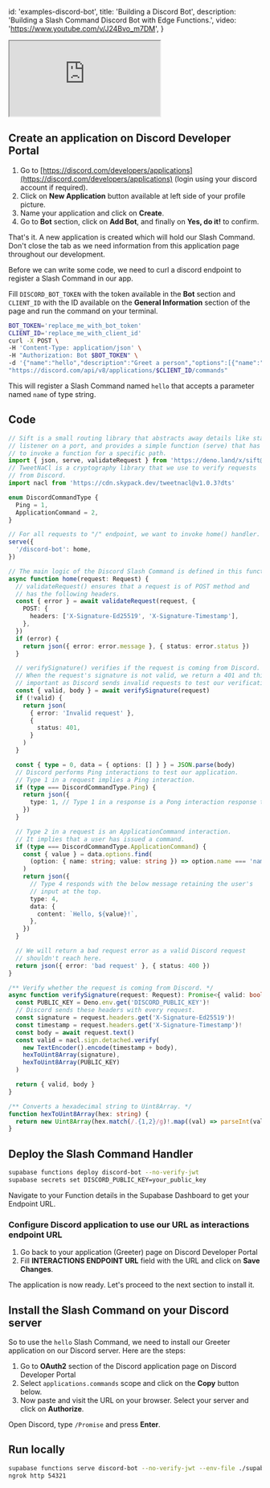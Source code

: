 
  id: 'examples-discord-bot',
  title: 'Building a Discord Bot',
  description: 'Building a Slash Command Discord Bot with Edge Functions.',
  video: 'https://www.youtube.com/v/J24Bvo_m7DM',
}

<div class="video-container">
  <iframe
    src="https://www.youtube-nocookie.com/embed/J24Bvo_m7DM"
    frameBorder="1"
    allow="accelerometer; autoplay; clipboard-write; encrypted-media; gyroscope; picture-in-picture"
    allowFullScreen
  ></iframe>
</div>

## Create an application on Discord Developer Portal

1. Go to [https://discord.com/developers/applications](https://discord.com/developers/applications) (login using your discord account if required).
2. Click on **New Application** button available at left side of your profile picture.
3. Name your application and click on **Create**.
4. Go to **Bot** section, click on **Add Bot**, and finally on **Yes, do it!** to confirm.

That's it. A new application is created which will hold our Slash Command. Don't close the tab as we need information from this application page throughout our development.

Before we can write some code, we need to curl a discord endpoint to register a Slash Command in our app.

Fill `DISCORD_BOT_TOKEN` with the token available in the **Bot** section and `CLIENT_ID` with the ID available on the **General Information** section of the page and run the command on your terminal.

```bash
BOT_TOKEN='replace_me_with_bot_token'
CLIENT_ID='replace_me_with_client_id'
curl -X POST \
-H 'Content-Type: application/json' \
-H "Authorization: Bot $BOT_TOKEN" \
-d '{"name":"hello","description":"Greet a person","options":[{"name":"name","description":"The name of the person","type":3,"required":true}]}' \
"https://discord.com/api/v8/applications/$CLIENT_ID/commands"
```

This will register a Slash Command named `hello` that accepts a parameter named `name` of type string.

## Code

```ts index.ts
// Sift is a small routing library that abstracts away details like starting a
// listener on a port, and provides a simple function (serve) that has an API
// to invoke a function for a specific path.
import { json, serve, validateRequest } from 'https://deno.land/x/sift@0.6.0/mod.ts'
// TweetNaCl is a cryptography library that we use to verify requests
// from Discord.
import nacl from 'https://cdn.skypack.dev/tweetnacl@v1.0.3?dts'

enum DiscordCommandType {
  Ping = 1,
  ApplicationCommand = 2,
}

// For all requests to "/" endpoint, we want to invoke home() handler.
serve({
  '/discord-bot': home,
})

// The main logic of the Discord Slash Command is defined in this function.
async function home(request: Request) {
  // validateRequest() ensures that a request is of POST method and
  // has the following headers.
  const { error } = await validateRequest(request, {
    POST: {
      headers: ['X-Signature-Ed25519', 'X-Signature-Timestamp'],
    },
  })
  if (error) {
    return json({ error: error.message }, { status: error.status })
  }

  // verifySignature() verifies if the request is coming from Discord.
  // When the request's signature is not valid, we return a 401 and this is
  // important as Discord sends invalid requests to test our verification.
  const { valid, body } = await verifySignature(request)
  if (!valid) {
    return json(
      { error: 'Invalid request' },
      {
        status: 401,
      }
    )
  }

  const { type = 0, data = { options: [] } } = JSON.parse(body)
  // Discord performs Ping interactions to test our application.
  // Type 1 in a request implies a Ping interaction.
  if (type === DiscordCommandType.Ping) {
    return json({
      type: 1, // Type 1 in a response is a Pong interaction response type.
    })
  }

  // Type 2 in a request is an ApplicationCommand interaction.
  // It implies that a user has issued a command.
  if (type === DiscordCommandType.ApplicationCommand) {
    const { value } = data.options.find(
      (option: { name: string; value: string }) => option.name === 'name'
    )
    return json({
      // Type 4 responds with the below message retaining the user's
      // input at the top.
      type: 4,
      data: {
        content: `Hello, ${value}!`,
      },
    })
  }

  // We will return a bad request error as a valid Discord request
  // shouldn't reach here.
  return json({ error: 'bad request' }, { status: 400 })
}

/** Verify whether the request is coming from Discord. */
async function verifySignature(request: Request): Promise<{ valid: boolean; body: string }> {
  const PUBLIC_KEY = Deno.env.get('DISCORD_PUBLIC_KEY')!
  // Discord sends these headers with every request.
  const signature = request.headers.get('X-Signature-Ed25519')!
  const timestamp = request.headers.get('X-Signature-Timestamp')!
  const body = await request.text()
  const valid = nacl.sign.detached.verify(
    new TextEncoder().encode(timestamp + body),
    hexToUint8Array(signature),
    hexToUint8Array(PUBLIC_KEY)
  )

  return { valid, body }
}

/** Converts a hexadecimal string to Uint8Array. */
function hexToUint8Array(hex: string) {
  return new Uint8Array(hex.match(/.{1,2}/g)!.map((val) => parseInt(val, 16)))
}
```

## Deploy the Slash Command Handler

```bash
supabase functions deploy discord-bot --no-verify-jwt
supabase secrets set DISCORD_PUBLIC_KEY=your_public_key
```

Navigate to your Function details in the Supabase Dashboard to get your Endpoint URL.

### Configure Discord application to use our URL as interactions endpoint URL

1. Go back to your application (Greeter) page on Discord Developer Portal
2. Fill **INTERACTIONS ENDPOINT URL** field with the URL and click on **Save Changes**.

The application is now ready. Let's proceed to the next section to install it.

## Install the Slash Command on your Discord server

So to use the `hello` Slash Command, we need to install our Greeter application on our Discord server. Here are the steps:

1. Go to **OAuth2** section of the Discord application page on Discord Developer Portal
2. Select `applications.commands` scope and click on the **Copy** button below.
3. Now paste and visit the URL on your browser. Select your server and click on **Authorize**.

Open Discord, type `/Promise` and press **Enter**.

## Run locally

```bash
supabase functions serve discord-bot --no-verify-jwt --env-file ./supabase/.env.local
ngrok http 54321
```


